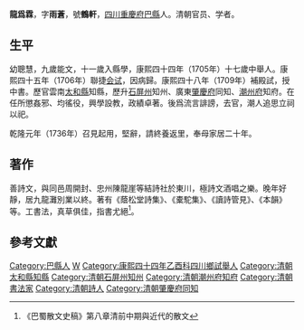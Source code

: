'''龍爲霖'''{{BD|1689年||1756年||catIdx=L龍}}，字'''雨蒼'''，號'''鶴軒'''，[[四川|四川]][[重慶府|重慶府]][[巴縣|巴縣]]人。清朝官员、学者。

==生平==
幼聰慧，九歲能文，十一歲入縣學，康熙四十四年（1705年）十七歲中舉人。康熙四十五年（1706年）聯捷[[会试|会试]]，因病歸。康熙四十八年（1709年）補殿試，授中書。歷官雲南[[太和縣|太和縣]]知縣，歷升[[石屏州|石屏州]]知州、廣東[[肇慶府|肇慶府]]同知、[[潮州府|潮州府]]知府。在任所懲姦邪、均徭役，興學設教，政績卓著。後爲流言誹謗，去官，潮人追思立祠以祀。

乾隆元年（1736年）召見起用，堅辭，請終養返里，奉母家居二十年。

==著作==
善詩文，與同邑周開封、忠州陳龍崖等結詩社於東川，極詩文酒唱之樂。晚年好靜，居九龍灘別業以終。著有《蔭松堂詩集》、《橐駝集》、《讀詩管見》、《本韻》等。工書法，真草俱佳，指書尤絕<ref>《巴蜀散文史稿》第八章清前中期與近代的散文</ref>。

==參考文獻==
{{reflist}}

{{start box}}
{{s-off}}
{{succession box|胡恂|[[耿國祚|耿國祚]]|[[潮州府|潮州府]][[知府|知府]]|[[雍正|雍正]]十年－[[乾隆|乾隆]]元年<br />（1732－1736年）}}
{{end box}}

{{康熙四十八年己丑科殿試金榜}}

{{Authority control}}

{{DEFAULTSORT:}}
[[Category:巴縣人|Category:巴縣人]]
[[Category:龍姓|W]]
[[Category:康熙四十四年乙酉科四川鄉試舉人|Category:康熙四十四年乙酉科四川鄉試舉人]]
[[Category:清朝太和縣知縣|Category:清朝太和縣知縣]]
[[Category:清朝石屏州知州|Category:清朝石屏州知州]]
[[Category:清朝潮州府知府|Category:清朝潮州府知府]]
[[Category:清朝書法家|Category:清朝書法家]]
[[Category:清朝詩人|Category:清朝詩人]]
[[Category:清朝肇慶府同知|Category:清朝肇慶府同知]]